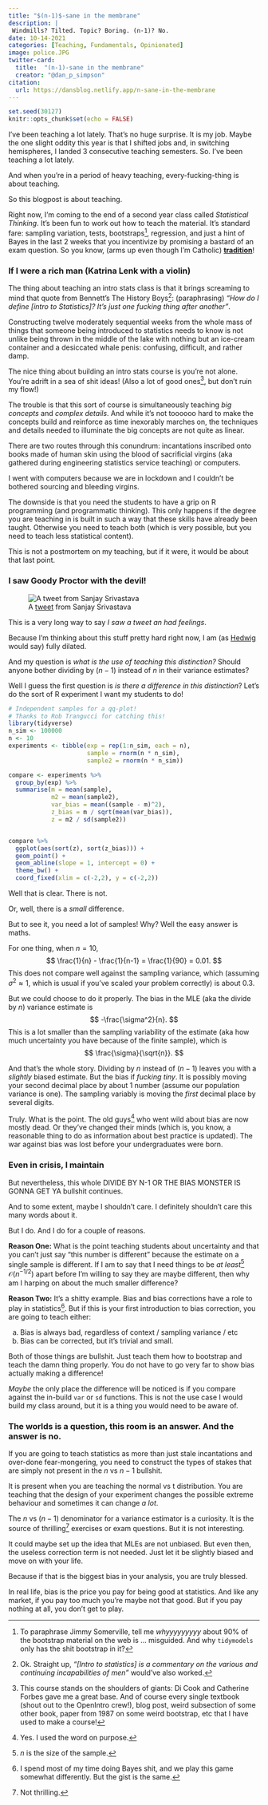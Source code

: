 ```yaml
---
title: "$(n-1)$-sane in the membrane"
description: |
 Windmills? Tilted. Topic? Boring. (n-1)? No.
date: 10-14-2021
categories: [Teaching, Fundamentals, Opinionated]
image: police.JPG
twitter-card:
  title:  "(n-1)-sane in the membrane"
  creator: "@dan_p_simpson"
citation: 
  url: https://dansblog.netlify.app/n-sane-in-the-membrane
---
```



```r
set.seed(30127)
knitr::opts_chunk$set(echo = FALSE)
```

I've been teaching a lot lately. That's no huge surprise. It is my job. Maybe the one slight oddity this year is that I shifted jobs and, in switching hemispheres, I landed 3 consecutive teaching semesters. So. I've been teaching a lot lately.

And when you're in a period of heavy teaching, every-fucking-thing is about teaching. 

So this blogpost is about teaching.

Right now, I'm coming to the end of a second year class called _Statistical Thinking_. It's been fun to work out how to teach the material. It's standard fare: sampling variation, tests, bootstraps^[To paraphrase Jimmy Somerville, tell me _whyyyyyyyyy_ about 90% of the bootstrap material on the web is ... misguided. And why `tidymodels` only has the shit bootstrap in it?], regression, and just a hint of Bayes in the last 2 weeks that you incentivize by promising a bastard of an exam question. So you know, (arms up even though I'm Catholic) [**tradition**](https://www.youtube.com/watch?v=6nwj8nAYEM4)!

### If I were a rich man (Katrina Lenk with a violin)

The thing about teaching an intro stats class is that it brings screaming to mind that quote from Bennett's The History Boys^[Ok. Straight up, _"[Intro to statistics]  is a commentary on the various and continuing incapabilities of men"_ would've also worked.]: (paraphrasing) _"How do I define [intro to Statistics]? It's just one fucking thing after another"_. 

Constructing twelve moderately sequential weeks from the whole mass of things that someone being introduced to statistics needs to know is not unlike being thrown in the middle of the lake with nothing but an ice-cream container and a desiccated whale penis: confusing, difficult, and rather damp.

The nice thing about building an intro stats course is you're not alone. You're adrift in a sea of shit ideas! (Also a lot of good ones^[This course stands on the shoulders of giants: Di Cook and Catherine Forbes gave me a great base. And of course every single textbook (shout out to the OpenIntro crew!), blog post, weird subsection of some other book, paper from 1987 on some weird bootstrap, etc that I have used to make a course!], but don't ruin my flow!)

The trouble is that this sort of course is simultaneously teaching _big concepts_ and _complex details_. And while it's not toooooo hard to make the concepts build and reinforce as time inexorably marches on, the techniques and details needed to illuminate the big concepts are not quite as linear.

There are two routes through this conundrum: incantations inscribed onto books made of human skin using the blood of sacrificial virgins (aka gathered during engineering statistics service teaching) or computers.

I went with computers because we are in lockdown and I couldn't be bothered sourcing and bleeding virgins.

The downside is that you need the students to have a grip on R programming (and programmatic thinking). This only happens if the degree you are teaching in is built in such a way that these skills have already been taught. Otherwise you need to teach both (which is very possible, but you need to teach less statistical content). 

This is not a postmortem on my teaching, but if it were, it would be about that last point.

###  I saw Goody Proctor with the devil!

![A [tweet](https://twitter.com/hardsci/status/1446498701615288320) from Sanjay Srivastava](tweet_poll.png)

This is a very long way to say _I saw a tweet an had feelings_.

Because I'm thinking about this stuff pretty hard right now, I am (as [Hedwig](https://www.youtube.com/watch?v=x31XrfiikwQ) would say) fully dilated. 

And my question is _what is the use of teaching this distinction?_ Should anyone bother dividing by $(n-1)$ instead of $n$ in their variance estimates?

Well I guess the first question is _is there a difference in this distinction_? Let's do the sort of R experiment I want my students to do!

```r
# Independent samples for a qq-plot!
# Thanks to Rob Trangucci for catching this!
library(tidyverse)
n_sim <- 100000
n <- 10
experiments <- tibble(exp = rep(1:n_sim, each = n),
                      sample = rnorm(n * n_sim),
                      sample2 = rnorm(n * n_sim))

compare <- experiments %>%
  group_by(exp) %>%
  summarise(m = mean(sample),
            m2 = mean(sample2),
            var_bias = mean((sample - m)^2),
            z_bias = m / sqrt(mean(var_bias)),
            z = m2 / sd(sample2))


compare %>% 
  ggplot(aes(sort(z), sort(z_bias))) +
  geom_point() +
  geom_abline(slope = 1, intercept = 0) +
  theme_bw() + 
  coord_fixed(xlim = c(-2,2), y = c(-2,2))
```

Well that is clear. There is not.

Or, well, there is a _small_ difference. 

But to see it, you need a lot of samples! Why? Well the easy answer is maths. 

For one thing, when $n=10$, $$
\frac{1}{n} - \frac{1}{n-1} = \frac{1}{90} = 0.01.
$$ This does not compare well against the sampling variance, which (assuming $\sigma^2\approx 1$, which is usual if you've scaled your problem correctly) is about $0.3$.

But we could choose to do it properly. The bias in the MLE (aka the divide by $n$) variance estimate is $$
-\frac{\sigma^2}{n}.
$$ This is a lot smaller than the sampling variability of the estimate (aka how much uncertainty you have because of the finite sample), which is $$
\frac{\sigma}{\sqrt{n}}.
$$

And that's the whole story. Dividing by $n$ instead of $(n-1)$ leaves you with a _slightly_ biased estimate. But the bias if _fucking tiny_. It is possibly moving your second decimal place by about 1 number (assume our population variance is one). The sampling variably is moving the _first_ decimal place by several digits.

Truly. What is the point. The old guys^[Yes. I used the word on purpose.] who went wild about bias are now mostly dead. Or they've changed their minds (which is, you know, a reasonable thing to do as information about best practice is updated). The war against bias was lost before your undergraduates were born.

### Even in crisis, I maintain

But nevertheless, this whole DIVIDE BY N-1 OR THE BIAS MONSTER IS GONNA GET YA bullshit continues. 

And to some extent, maybe I shouldn't care. I definitely shouldn't care this many words about it.

But I do. And I do for a couple of reasons.

**Reason One:** What is the point teaching students about uncertainty and that you can't just say "this number is different" because the estimate on a single sample is different. If I am to say that I need things to be _at least_^[$n$ is the size of the sample.] $\mathcal{O}(n^{-1/2})$ apart before I'm willing to say they are maybe different, then why am I harping on about the much smaller difference?

**Reason Two:** It's a shitty example. Bias and bias corrections have a role to play in statistics^[I spend most of my time doing Bayes shit, and we play this game somewhat differently. But the gist is the same.]. But if this is your first introduction to bias correction, you are going to teach either:

a) Bias is always bad, regardless of context / sampling variance / etc
b) Bias can be corrected, but it's trivial and small.

Both of those things are bullshit. Just teach them how to bootstrap and teach the damn thing properly. You do not have to go very far to show bias actually making a difference! 

_Maybe_ the only place the difference will be noticed is if you compare against the in-build `var` or `sd` functions. This is not the use case I would build my class around, but it is a thing you would need to be aware of.

### The worlds is a question, this room is an answer. And the answer is no.

If you are going to teach statistics as more than just stale incantations and over-done fear-mongering, you need to construct the types of stakes that are simply not present in the $n$ vs $n-1$ bullshit.

It is present when you are teaching the normal vs t distribution. You are teaching that the design of your experiment changes the possible extreme behaviour and sometimes it can change _a lot_. 

The $n$ vs $(n-1)$ denominator for a variance estimator is a curiosity. It is the source of thrilling^[Not thrilling.] exercises or exam questions. But it is not interesting.

It could maybe set up the idea that MLEs are not unbiased. But even then, the useless correction term is not needed. Just let it be slightly biased and move on with your life.

Because if that is the biggest bias in your analysis, you are truly blessed.

In real life, bias is the price you pay for being good at statistics. And like any market, if you pay too much you’re maybe not that good. But if you pay nothing at all, you don’t get to play.
